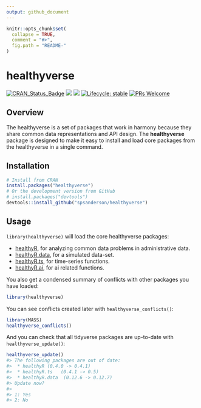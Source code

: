 ```yaml
---
output: github_document
---
```


<!-- README.md is generated from README.Rmd. Please edit that file -->
```r
knitr::opts_chunk$set(
  collapse = TRUE,
  comment = "#>",
  fig.path = "README-"
)
```

# healthyverse

<!-- badges: start -->
[![CRAN_Status_Badge](http://www.r-pkg.org/badges/version/healthyverse)](https://cran.r-project.org/package=healthyverse)
![](http://cranlogs.r-pkg.org/badges/healthyverse?color=brightgreen)
![](http://cranlogs.r-pkg.org/badges/grand-total/healthyverse?color=brightgreen)
[![Lifecycle: stable](https://img.shields.io/badge/lifecycle-stable-brightgreen.svg)](https://lifecycle.r-lib.org/articles/stages.html##stable)
[![PRs Welcome](https://img.shields.io/badge/PRs-welcome-brightgreen.svg?style=flat-square)](https://makeapullrequest.com)
<!-- badges: end -->

## Overview

The healthyverse is a set of packages that work in harmony because they share common data representations and API design. The __healthyverse__ package is designed to make it easy to install and load core packages from the healthyverse in a single command.

## Installation

```r
# Install from CRAN
install.packages("healthyverse")
# Or the development version from GitHub
# install.packages("devtools")
devtools::install_github("spsanderson/healthyverse")
```

## Usage

`library(healthyverse)` will load the core healthyverse packages: 

* [healthyR](https://www.spsanderson.com/healthyR/), for analyzing common data problems in administrative data.
* [healthyR.data](https://www.spsanderson.com/healthyR.data/), for a simulated data-set.
* [healthyR.ts](https://www.spsanderson.com/healthyR.ts/), for time-series functions.
* [healthyR.ai](https://www.spsanderson.com/healthyR.ai/), for ai related functions.

You also get a condensed summary of conflicts with other packages you have loaded:

```r
library(healthyverse)
```

You can see conflicts created later with `healthyverse_conflicts()`:

```r
library(MASS)
healthyverse_conflicts()
```

And you can check that all tidyverse packages are up-to-date with `healthyverse_update()`:

```r
healthyverse_update()
#> The following packages are out of date:
#>  * healthyR (0.4.0 -> 0.4.1)
#>  * healthyR.ts   (0.4.1 -> 0.5)
#>  * healthyR.data  (0.12.6 -> 0.12.7)
#> Update now?
#> 
#> 1: Yes
#> 2: No
```
